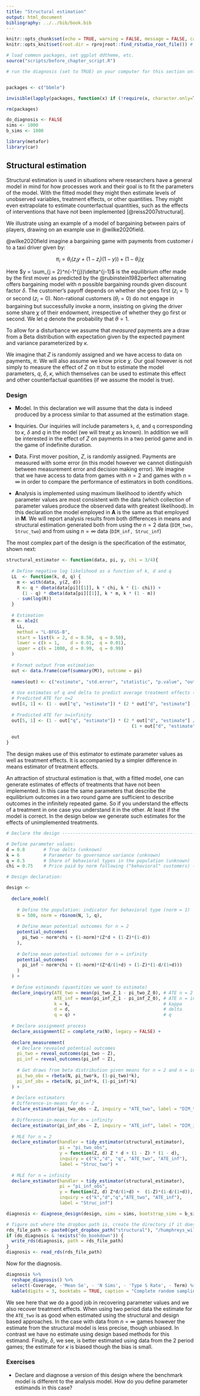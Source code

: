 ```yaml
---
title: "Structural estimation"
output: html_document
bibliography: ../../bib/book.bib 
---
```


<!-- note do_bookdown is set in index.rmd, so we know if you're running just this .Rmd or compiling the book-->
```r
knitr::opts_chunk$set(echo = TRUE, warning = FALSE, message = FALSE, cache = FALSE)
knitr::opts_knit$set(root.dir = rprojroot::find_rstudio_root_file()) # files are all relative to RStudio project home
```

```r
# load common packages, set ggplot ddtheme, etc.
source("scripts/before_chapter_script.R")
```

<!-- start post here, do not edit above -->

<!-- make sure to rename the section title below -->

```r
# run the diagnosis (set to TRUE) on your computer for this section only before pushing to Github. no diagnosis will ever take place on github.


packages <- c("bbmle")

invisible(lapply(packages, function(x) if (!require(x, character.only=T)){install.packages(x);library(x, character.only = T)}))

rm(packages)

do_diagnosis <- FALSE
sims <- 1000
b_sims <- 1000
```

```r
library(metafor)
library(car)
```

## Structural estimation

Structural estimation is used in situations where researchers have a general model in mind for how processes work and their goal is to fit the parameters of the model. With the fitted model they might then estimate levels of unobserved variables, treatment effects, or other quantities. They might even extrapolate to estimate counterfactual quantities, such as the effects of interventions that have not been implemented [@reiss2007structural]. 

We illustrate using an example of a model of bargaining between pairs of players, drawing on an example use in  @wilke2020field. 

@wilke2020field imagine a bargaining game with payments from customer $i$ to a taxi driver given by:

$$\pi_i =  \theta_i(z_iy + (1-z_i)(1-y)) + (1-\theta_i)\chi$$

Here  $y = \sum_{j = 2}^n(-1^{j})\delta^{j-1}$ is the equilibrium offer made by the first mover as predicted by the @rubinstein1982perfect alternating offers bargaining model with $n$ possible bargaining rounds given discount factor  $\delta$. The  customer's payoff  depends on whether she goes first ($z_i = 1$) or second ($z_i = 0$). Non-rational customers ($\theta_i = 0$) do not engage in bargaining but successfully invoke a norm, insisting on giving the driver some share $\chi$ of their endowment, irrespective of whether they go first or second. We let $q$ denote the probability that $\theta = 1$.

To allow for a disturbance we assume that *measured* payments are a draw from a Beta distribution with expectation given by the expected payment and variance parameterized by $\kappa$. 

We imagine that $Z$ is randomly assigned and we have access to data on payments, $\pi$. We will also assume we know price $\chi$. Our goal however is not simply to measure the effect of $Z$ on $\pi$ but to estimate the model parameters, $q$,  $\delta$, $\kappa$, which themselves can be used to estimate this effect and other counterfactual quantities (if we assume the model is true).

### Design

-  **M**odel. In this declaration we will assume that the data is indeed produced by a process similar to that assumed at the estimation stage. 

- **I**nquiries. Our inquiries will include parameters `k`, `d`, and `q` corresponding to $\kappa$, $\delta$ and $q$ in the model (we will treat $\chi$ as known). In addition we will be interested in the effect of $Z$ on payments in a two period game and in the game of indefinite duration.   

- **D**ata. First mover position, $Z$, is randomly assigned. Payments are measured with some error (in this model however we cannot distinguish between measurement error and decision making error). We imagine that we have access to data from games with $n=2$ and games with $n=\infty$ in order to compare the performance of estimators in both conditions.

- **A**nalysis is implemented using maximum likelihood to identify which parameter values are most consistent with the data (which collection of parameter values produce the observed data with greatest likelihood). In this declaration the model employed in **A** is the same as that employed in **M**. We will report analysis results from both differences in means and structural estimation generated both from using the $n=2$ data (`DIM_two, Struc_two`) and from using $n=\infty$ data (`DIM_inf, Struc_inf`) 

The most complex part of the design is the specification of the estimator, shown next:

```r

structural_estimator <- function(data, pi, y, chi = 3/4){
  
  # Define negative log likelihood as a function of k, d and q
  LL  <- function(k, d, q) {
    m <- with(data, y(Z, d))
    R <- q * dbeta(data[pi][[1]], k * chi, k * (1- chi)) +
      (1 - q) * dbeta(data[pi][[1]], k * m, k * (1 - m))
    - sum(log(R))
  }
  
  # Estimation
  M <- mle2(
    LL,
    method = "L-BFGS-B",
    start = list(k = 2, d = 0.50,  q = 0.50),
    lower = c(k = 1,    d = 0.01,  q = 0.01),
    upper = c(k = 1000, d = 0.99,  q = 0.99)
  )
  
  # Format output from estimation
  out <- data.frame(coef(summary(M)), outcome = pi)
  
  names(out) <- c("estimate", "std.error", "statistic", "p.value", "outcome")
  
  # Use estimates of q and delta to predict average treatment effects (ATEs)
  # Predicted ATE for n=2
  out[4, 1] <- (1 - out["q", "estimate"]) * (2 * out["d", "estimate"] - 1)
  
  # Predicted ATE for n=infinity
  out[5, 1] <- (1 - out["q", "estimate"]) * (2 * out["d", "estimate"] /
                                               (1 + out["d", "estimate"]) - 1)
  
  out
}
```

The design makes use of this estimator to estimate parameter values as well as treatment effects. It is accompanied by a simpler difference in means estimator of treatment effects.

An attraction of structural estimation is that, with a fitted model, one can generate estimates of effects of treatments that have not been implemented. In this case the 
same parameters that describe the equilibrium outcomes in a two round game are sufficient to describe outcomes in the infinitely repeated game. So if you understand the effects of a treatment in one case you understand it in the other. At least if the model is correct.  In the design below we generate such estimates for the effects of unimplemented treatments. 


```r
# Declare the design ----------------------------------------------------------

# Define parameter values:
d = 0.8       # True delta (unknown)
k = 6         # Parameter to governance variance (unknown)
q = 0.5       # Share of behavioral types in the population (unknown)
chi = 0.75    # Price paid by norm following ("behavioral" customers) (known)

# Design declaration:

design <- 
  
  declare_model(
    
    # Define the population: indicator for behavioral type (norm = 1)
    N = 500, norm = rbinom(N, 1, q),
    
    # Define mean potential outcomes for n = 2 
    potential_outcomes(
      pi_two ~ norm*chi + (1-norm)*(Z*d + (1-Z)*(1-d))
    ),
    
    # Define mean potential outcomes for n = infinity
    potential_outcomes(
      pi_inf ~ norm*chi + (1-norm)*(Z*d/(1+d) + (1-Z)*(1-d/(1+d)))
    )
  ) +
  
  # Define estimands (quantities we want to estimate)
  declare_inquiry(ATE_two = mean(pi_two_Z_1 - pi_two_Z_0), # ATE n = 2
                  ATE_inf = mean(pi_inf_Z_1 - pi_inf_Z_0), # ATE n = infinity
                  k = k,                                   # kappa
                  d = d,                                   # delta
                  q = q) +                                 # q
  
  # Declare assignment process 
  declare_assignment(Z = complete_ra(N), legacy = FALSE) +
  
  declare_measurement(
    # Declare revealed potential outcomes
    pi_two = reveal_outcomes(pi_two ~ Z),
    pi_inf = reveal_outcomes(pi_inf ~ Z),
    
    # Get draws from beta distribution given means for n = 2 and n = infinity
    pi_two_obs = rbeta(N, pi_two*k, (1-pi_two)*k),      
    pi_inf_obs = rbeta(N, pi_inf*k, (1-pi_inf)*k)
  ) +
  
  # Declare estimators
  # Difference-in-means for n = 2
  declare_estimator(pi_two_obs ~ Z, inquiry = "ATE_two", label = "DIM_two") +
  
  # Difference-in-means for n = infinity
  declare_estimator(pi_inf_obs ~ Z, inquiry = "ATE_inf", label = "DIM_inf") +
  
  # MLE for n = 2
  declare_estimator(handler = tidy_estimator(structural_estimator), 
                    pi = "pi_two_obs", 
                    y = function(Z, d) Z * d + (1 - Z) * (1 - d), 
                    inquiry = c("k","d", "q", "ATE_two", "ATE_inf"), 
                    label = "Struc_two") +
  
  # MLE for n = infinity
  declare_estimator(handler = tidy_estimator(structural_estimator),
                    pi = "pi_inf_obs", 
                    y = function(Z, d) Z*d/(1+d) +  (1-Z)*(1-d/(1+d)),
                    inquiry = c("k","d","q","ATE_two", "ATE_inf"), 
                    label = "Struc_inf") 
```


```r
diagnosis <- diagnose_design(design, sims = sims, bootstrap_sims = b_sims) 
```


```r
# figure out where the dropbox path is, create the directory if it doesn't exist, and name the RDS file
rds_file_path <- paste0(get_dropbox_path("structural"), "/humphreys_wilke.RDS")
if (do_diagnosis & !exists("do_bookdown")) {
  write_rds(diagnosis, path = rds_file_path)
}
diagnosis <- read_rds(rds_file_path)
```

Now for the diagnosis. 
```r
diagnosis %>%
  reshape_diagnosis() %>%
  select(-Coverage, -'Mean Se', - 'N Sims', - 'Type S Rate', - Term) %>%
  kable(digits = 3, booktabs = TRUE, caption = "Complete random sampling design diagnosis")
```

We see here that we do a good job in recovering parameter values and we also recover treatment effects. When using two period data the estimate for the `ATE_two` is as good when estimated using the structural and design based approaches. In the case with data from $n=\infty$ games however the estimate from the structural model is less precise, though unbiased. In contrast we have no estimate using design based methods for this estimand. Finally, $\delta$, we see, is better estimated using data from the 2 period games; the estimate for $\kappa$ is biased though the bias is small.


### Exercises

- Declare and diagnose a version of this design where the benchmark model is different to the analysis model. How do you define parameter estimands in this case?
